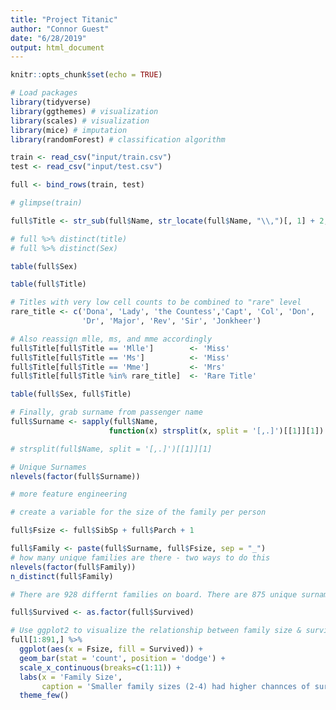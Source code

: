 ```yaml
---
title: "Project Titanic"
author: "Connor Guest"
date: "6/28/2019"
output: html_document
---
```


```r
knitr::opts_chunk$set(echo = TRUE)
```

```r
# Load packages
library(tidyverse)
library(ggthemes) # visualization
library(scales) # visualization
library(mice) # imputation
library(randomForest) # classification algorithm
```

```r
train <- read_csv("input/train.csv")
test <- read_csv("input/test.csv")

full <- bind_rows(train, test)

# glimpse(train)
```


```r
full$Title <- str_sub(full$Name, str_locate(full$Name, "\\,")[, 1] + 2, str_locate(full$Name, "\\.")[ , 1] - 1)

# full %>% distinct(title)
# full %>% distinct(Sex)

table(full$Sex)

table(full$Title)

# Titles with very low cell counts to be combined to "rare" level
rare_title <- c('Dona', 'Lady', 'the Countess','Capt', 'Col', 'Don', 
                'Dr', 'Major', 'Rev', 'Sir', 'Jonkheer')

# Also reassign mlle, ms, and mme accordingly
full$Title[full$Title == 'Mlle']        <- 'Miss' 
full$Title[full$Title == 'Ms']          <- 'Miss'
full$Title[full$Title == 'Mme']         <- 'Mrs' 
full$Title[full$Title %in% rare_title]  <- 'Rare Title'

table(full$Sex, full$Title)

# Finally, grab surname from passenger name
full$Surname <- sapply(full$Name,  
                      function(x) strsplit(x, split = '[,.]')[[1]][1])

# strsplit(full$Name, split = '[,.]')[[1]][1]

# Unique Surnames
nlevels(factor(full$Surname))

```
```r
# more feature engineering

# create a variable for the size of the family per person

full$Fsize <- full$SibSp + full$Parch + 1

full$Family <- paste(full$Surname, full$Fsize, sep = "_")
# how many unique families are there - two ways to do this
nlevels(factor(full$Family))
n_distinct(full$Family)

# There are 928 differnt families on board. There are 875 unique surnames.

```

```r
full$Survived <- as.factor(full$Survived)

# Use ggplot2 to visualize the relationship between family size & survival
full[1:891,] %>%
  ggplot(aes(x = Fsize, fill = Survived)) +
  geom_bar(stat = 'count', position = 'dodge') +
  scale_x_continuous(breaks=c(1:11)) +
  labs(x = 'Family Size',
       caption = 'Smaller family sizes (2-4) had higher channces of survival') +
  theme_few()
```

